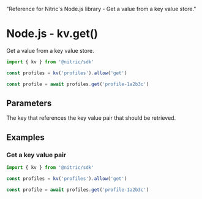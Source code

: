  "Reference for Nitric's Node.js library - Get a value from a key value store."

# Node.js - kv.get()

Get a value from a key value store.

```javascript
import { kv } from '@nitric/sdk'

const profiles = kv('profiles').allow('get')

const profile = await profiles.get('profile-1a2b3c')
```

## Parameters

<Properties>
  <Property name="key" required type="string">
    The key that references the key value pair that should be retrieved.
  </Property>
</Properties>

## Examples

### Get a key value pair

```javascript
import { kv } from '@nitric/sdk'

const profiles = kv('profiles').allow('get')

const profile = await profiles.get('profile-1a2b3c')
```
